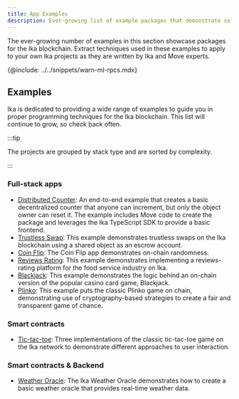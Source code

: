 ```yaml
---
title: App Examples
description: Ever-growing list of example packages that demonstrate solutions built on the Ika blockchain, written by Ika and Move experts. Use these examples to learn Ika and Move, and to extract techniques you can apply to your own Ika projects.
---
```


The ever-growing number of examples in this section showcase packages for the Ika blockchain. Extract techniques used in these examples to apply to your own Ika projects as they are written by Ika and Move experts. 

{@include: ../../snippets/warn-ml-rpcs.mdx}

## Examples

Ika is dedicated to providing a wide range of examples to guide you in proper programming techniques for the Ika blockchain. This list will continue to grow, so check back often. 

:::tip

The projects are grouped by stack type and are sorted by complexity.

:::

### Full-stack apps
- [Distributed Counter](./app-examples/e2e-counter.mdx): An end-to-end example that creates a basic decentralized counter that anyone can increment, but only the object owner can reset it. The example includes Move code to create the package and leverages the Ika TypeScript SDK to provide a basic frontend.
- [Trustless Swap](./app-examples/trustless-swap.mdx): This example demonstrates trustless swaps on the Ika blockchain using a shared object as an escrow account.
- [Coin Flip](./app-examples/coin-flip.mdx): The Coin Flip app demonstrates on-chain randomness.
- [Reviews Rating](./app-examples/reviews-rating.mdx): This example demonstrates implementing a reviews-rating platform for the food service industry on Ika.
- [Blackjack](./app-examples/blackjack.mdx): This example demonstrates the logic behind an on-chain version of the popular casino card game, Blackjack.
- [Plinko](./app-examples/plinko.mdx): This example puts the classic Plinko game on chain, demonstrating use of cryptography-based strategies to create a fair and transparent game of chance. 

### Smart contracts
- [Tic-tac-toe](./app-examples/tic-tac-toe.mdx): Three implementations of the classic tic-tac-toe game on the Ika network to demonstrate different approaches to user interaction.

### Smart contracts & Backend
- [Weather Oracle](./app-examples/weather-oracle.mdx): The Ika Weather Oracle demonstrates how to create a basic weather oracle that provides real-time weather data.
